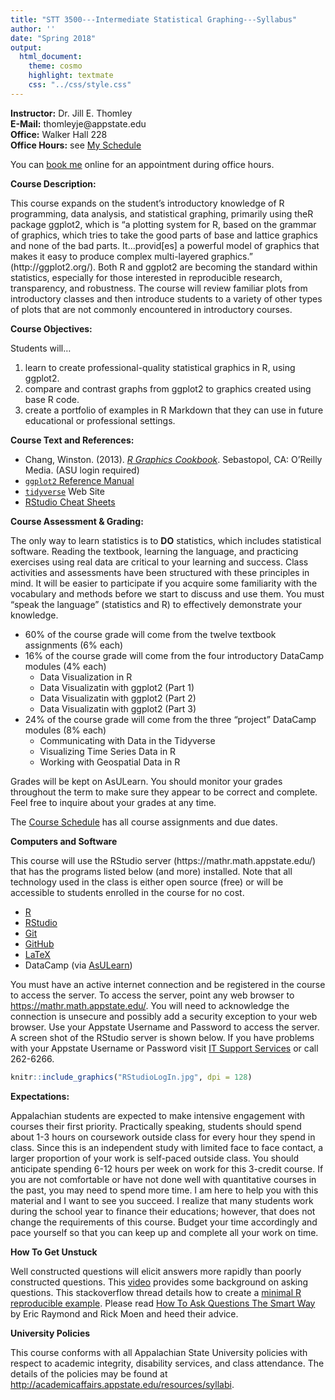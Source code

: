```yaml
---
title: "STT 3500---Intermediate Statistical Graphing---Syllabus"
author: ''
date: "Spring 2018"
output: 
  html_document: 
    theme: cosmo
    highlight: textmate
    css: "../css/style.css"
---
```


**Instructor:**    Dr. Jill E. Thomley  
**E-Mail:**        thomleyje@appstate.edu  
**Office:**        Walker Hall 228  
**Office Hours:**  see [My Schedule](https://jillthomley.github.io/schedule.html)

You can [book me](https://thomleyje.youcanbook.me/) online for an appointment during office hours.


**Course Description:**  

This course expands on the student's introductory knowledge of R programming, data analysis, and  statistical graphing, primarily using theR package ggplot2, which is "a plotting system for R, based on the grammar of graphics, which tries to take the good parts of base and lattice graphics and none of the bad parts. It...provid[es] a powerful model of graphics that makes it easy to produce complex multi-layered graphics." (http://ggplot2.org/). Both R and ggplot2 are becoming the standard within statistics, especially for those interested in reproducible research, transparency, and robustness. The course will review familiar plots from introductory classes and then introduce students to a variety of other types of plots that are not commonly encountered in introductory courses. 


**Course Objectives:**

Students will...

(1) learn to create professional-quality statistical graphics in R, using ggplot2.
(2) compare and contrast graphs from ggplot2 to graphics created using base R code.
(3) create a portfolio of examples in R Markdown that they can use in future educational or professional settings. 


**Course Text and References:**

* Chang, Winston. (2013). _[R Graphics Cookbook](http://proquest.safaribooksonline.com.proxy006.nclive.org/9781449363086?uicode=appstate)_. Sebastopol, CA: O'Reilly Media. (ASU login required)
* [`ggplot2` Reference Manual ](https://cran.r-project.org/web/packages/ggplot2/ggplot2.pdf)
* [`tidyverse`](https://www.tidyverse.org/) Web Site
* [RStudio Cheat Sheets](https://www.rstudio.com/resources/cheatsheets/)


**Course Assessment & Grading:**

The only way to learn statistics is to **DO** statistics, which includes statistical software. Reading the textbook, learning the language, and practicing exercises using real data are critical to your learning and success. Class activities and assessments have been structured with these principles in mind. It will be easier to participate if you acquire some familiarity with the vocabulary and methods before we start to discuss and use them. You must "speak the language" (statistics and R) to effectively demonstrate your knowledge.  

*  60% of the course grade will come from the twelve textbook assignments (6% each)
*  16% of the course grade will come from the four introductory DataCamp modules (4% each)
     + Data Visualization in R
     + Data Visualizatin with ggplot2 (Part 1)
     + Data Visualizatin with ggplot2 (Part 2)
     + Data Visualizatin with ggplot2 (Part 3)
*  24% of the course grade will come from the three "project" DataCamp modules (8% each)
     + Communicating with Data in the Tidyverse
     + Visualizing Time Series Data in R
     + Working with Geospatial Data in R

Grades will be kept on AsULearn. You should monitor your grades throughout the term to make sure they appear to be correct and complete. Feel free to inquire about your grades at any time.       

The [Course Schedule](../CoursePacing/CoursePacingS2018.html) has all course assignments and due dates.


**Computers and Software**

This course will use the RStudio server  (https://mathr.math.appstate.edu/) that has the programs listed below (and more) installed. Note that all technology used in the class is either open source (free) or will be accessible to students enrolled in the course for no cost.

* [R](https://cran.r-project.org) 
* [RStudio](https://www.rstudio.com/products/rstudio/download/)
* [Git](https://git-scm.com/downloads) 
* [GitHub](https://github.com)
* [LaTeX](https://www.ctan.org/starter)
* DataCamp (via [AsULearn](https://asulearn.appstate.edu/my/))

You must have an active internet connection and be registered in the course to access the server. To access the server, point any web browser to <https://mathr.math.appstate.edu/>.  You will need to acknowledge the connection is unsecure and possibly add a security exception to your web browser. Use your Appstate Username and Password to access the server.  A screen shot of the RStudio server is shown below. If you have problems with your Appstate Username or Password visit [IT Support Services](http://support.appstate.edu/) or call 262-6266.

```r
knitr::include_graphics("RStudioLogIn.jpg", dpi = 128)
```


**Expectations:**  

Appalachian students are expected to make intensive engagement with courses their first priority. Practically speaking, students should spend about 1-3 hours on coursework outside class for every hour they spend in class. Since this is an independent study with limited face to face contact, a larger proportion of your work is self-paced outside class. You should anticipate spending 6-12 hours per week on work for this 3-credit course. If you are not comfortable or have not done well with quantitative courses in the past, you may need to spend more time. I am here to help you with this material and I want to see you succeed. I realize that many students work during the school year to finance their educations; however, that does not change the requirements of this course. Budget your time accordingly and pace yourself so that you can keep up and complete all your work on time. 


**How To Get Unstuck**

Well constructed questions will elicit answers more rapidly than poorly constructed questions.  This [video](https://www.youtube.com/watch?v=ZFaWxxzouCY&list=PLjTlxb-wKvXNSDfcKPFH2gzHGyjpeCZmJ&index=3) provides some background on asking questions.  This stackoverflow thread details how to create a [minimal R reproducible example](http://stackoverflow.com/questions/5963269/how-to-make-a-great-r-reproducible-example/5963610#5963610). Please read [How To Ask Questions The Smart Way](http://www.catb.org/~esr/faqs/smart-questions.html) by Eric Raymond and Rick Moen and heed their advice.


**University Policies**

This course conforms with all Appalachian State University policies with respect to academic integrity, disability services, and class attendance.  The details of the policies may be found at <http://academicaffairs.appstate.edu/resources/syllabi>.



